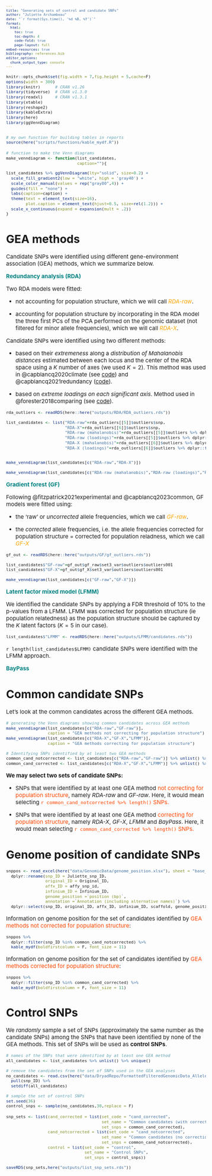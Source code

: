 ```yaml
---
title: "Generating sets of control and candidate SNPs"
author: "Juliette Archambeau"
date: "`r format(Sys.time(), '%d %B, %Y')`"
format: 
  html:
    toc: true
    toc-depth: 4
    code-fold: true
    page-layout: full
embed-resources: true
bibliography: references.bib
editor_options: 
  chunk_output_type: console
---
```


<style type="text/css">
body {
   font-size: 15px;
}
code.r{
  font-size: 11px;
}
pre {
  font-size: 11px
}

table {
  font-size: 10px
}
</style>

```r
knitr::opts_chunk$set(fig.width = 7,fig.height = 5,cache=F)
options(width = 300)
library(knitr)      # CRAN v1.26
library(tidyverse)  # CRAN v1.3.0
library(readxl)     # CRAN v1.3.1
library(xtable)
library(reshape2)
library(kableExtra)
library(here)
library(ggVennDiagram)


# my own function for building tables in reports
source(here("scripts/functions/kable_mydf.R"))
```


```r
# function to make the Venn diagrams
make_venndiagram <- function(list_candidates,
                             caption=""){

list_candidates %>% ggVennDiagram(lty="solid", size=0.2) + 
  scale_fill_gradient2(low = "white", high = 'gray40') + 
  scale_color_manual(values = rep("gray80",4)) + 
  guides(fill = "none") + 
  labs(caption=caption) +
  theme(text = element_text(size=16),
        plot.caption = element_text(hjust=0.5, size=rel(1.2))) + 
  scale_x_continuous(expand = expansion(mult = .2))
}
```


# GEA methods

Candidate SNPs were identified using different gene-environment association (GEA) methods, which we summarize below.

**<span style="color: teal;">Redundancy analysis (RDA)</span>**

Two RDA models were fitted:

  - not accounting for population structure, which we will call *<span style="color: orange;">RDA-raw</span>*.
  
  - accounting for population structure by incorporating in the RDA model the three first PCs of the PCA performed on the genomic dataset (not filtered for minor allele frequencies), which we will call *<span style="color: orange;">RDA-X</span>*.


Candidate SNPs were identified using two different methods:

   - based on their *extremeness* along a *distribution of Mahalanobis distances* estimated between each locus and the center of the RDA space using a $K$ number of axes (we used $K=2$). This method was used in @capblancq2020climate (see [code](https://github.com/Capblancq/Local-Adaptation-Fagus-sylvatica)) and @capblancq2021redundancy ([code](https://github.com/Capblancq/RDA-landscape-genomics)). 

  - based on *extreme loadings on each significant axis*. Method used in @forester2018comparing (see [code](https://popgen.nescent.org/2018-03-27_RDA_GEA.html)).
  


```r
rda_outliers <- readRDS(here::here("outputs/RDA/RDA_outliers.rds"))

list_candidates <- list("RDA-raw"=rda_outliers[[5]]$outliers$snp,
                        "RDA-X"=rda_outliers[[6]]$outliers$snp,
                        "RDA-raw (mahalanobis)"=rda_outliers[[5]]$outliers %>% dplyr::filter(maha_meth==T) %>% pull(snp),
                        "RDA-raw (loadings)"=rda_outliers[[5]]$outliers %>% dplyr::filter(load_meth==T) %>% pull(snp),
                        "RDA-X (mahalanobis)"=rda_outliers[[6]]$outliers %>% dplyr::filter(maha_meth==T) %>% pull(snp),
                        "RDA-X (loadings)"=rda_outliers[[6]]$outliers %>% dplyr::filter(load_meth==T) %>% pull(snp))


make_venndiagram(list_candidates[c("RDA-raw","RDA-X")])

make_venndiagram(list_candidates[c("RDA-raw (mahalanobis)","RDA-raw (loadings)","RDA-X (mahalanobis)","RDA-X (loadings)")])
```


**<span style="color: teal;">Gradient forest (GF)</span>**


Following @fitzpatrick2021experimental and @capblancq2023common, GF models were fitted using:


  - the 'raw' or *uncorrected* allele frequencies, which we call *<span style="color: orange;">GF-raw</span>*.
  
  - the *corrected* allele frequencies, i.e. the allele frequencies corrected for population structure = corrected for population reladness, which we call *<span style="color: orange;">GF-X</span>* 



```r
gf_out <- readRDS(here::here("outputs/GF/gf_outliers.rds"))

list_candidates$"GF-raw"=gf_out$gf_raw$set3_var$outliers$outliers001
list_candidates$"GF-X"=gf_out$gf_X$set3_var$outliers$outliers001

make_venndiagram(list_candidates[c("GF-raw","GF-X")])
```


**<span style="color: teal;">Latent factor mixed model (LFMM)</span>**

We identified the candidate SNPs by applying a FDR threshold of 10% to the p-values from a LFMM. LFMM was corrected for population structure (ie population relatedness) as the population structure should be captured by the $K$ latent factors ($K = 5$ in our case).

```r
list_candidates$"LFMM" <- readRDS(here::here("outputs/LFMM/candidates.rds"))
```

`r length(list_candidates$LFMM)` candidate SNPs were identified with the LFMM approach.

**<span style="color: teal;">BayPass</span>**


# Common candidate SNPs

Let's look at the common candidates across the different GEA methods.


```r
# generating the Venn diagrams showing common candidates across GEA methods
make_venndiagram(list_candidates[c("RDA-raw","GF-raw")],
                 caption = "GEA methods not correcting for population structure")
make_venndiagram(list_candidates[c("RDA-X","GF-X","LFMM")],
                 caption = "GEA methods correcting for population structure")

# Identifying SNPs identified by at least two GEA methods
common_cand_notcorrected <- list_candidates[c("RDA-raw","GF-raw")] %>% unlist() %>% .[duplicated(.)] %>% unique()
common_cand_corrected <- list_candidates[c("RDA-X","GF-X","LFMM")] %>% unlist() %>% .[duplicated(.)] %>% unique()
```

**We may select two sets of candidate SNPs:**

  - SNPs that were identified by at least one GEA method <span style="color: OrangeRed;">not correcting for population structure</span>, namely *RDA-raw* and *GF-raw*. Here, it would mean selecting <span style="color: OrangeRed;">`r common_cand_notcorrected %>% length()` SNPs.</span>
  
  - SNPs that were identified by at least one GEA method <span style="color: OrangeRed;">correcting for population structure</span>, namely *RDA-X*, *GF-X*, *LFMM* and *BayPass*. Here, it would mean selecting <span style="color: OrangeRed;">`r common_cand_corrected %>% length()` SNPs.</span>
  
  
# Genome position of candidate SNPs

```r
snppos <- read_excel(here("data/GenomicData/genome_position.xlsx"), sheet = "base_table") %>% 
  dplyr::rename(snp_ID = Juliette_snp_ID,
                original_ID = Original_ID,
                affx_ID = affy_snp_id,
                infinium_ID = Infinium_ID,
                genome_position =`position (bp)`,
                annotation =`Annotation (including alternative names)`) %>% 
  dplyr::select(snp_ID, original_ID, affx_ID, infinium_ID, scaffold, genome_position, annotation)
```

Information on genome position for the set of candidates identified by <span style="color: OrangeRed;">GEA methods not corrected for population structure</span>:

```r
snppos %>% 
  dplyr::filter(snp_ID %in% common_cand_notcorrected) %>% 
  kable_mydf(boldfirstcolumn = F, font_size = 11)
```

Information on genome position for the set of candidates identified by <span style="color: OrangeRed;">GEA methods corrected for population structure</span>:

```r
snppos %>% 
  dplyr::filter(snp_ID %in% common_cand_corrected) %>% 
  kable_mydf(boldfirstcolumn = F, font_size = 11)
```

# Control SNPs

We *randomly* sample a set of SNPs (approximately the same number as the candidate SNPs) among the SNPs that have been identified by none of the GEA methods. This set of SNPs will be used as **control SNPs**.

```r
# names of the SNPs that were identified by at least one GEA method
all_candidates <- list_candidates %>% unlist() %>% unique()

# remove the candidates from the set of SNPs used in the GEA analyses
no_candidates <- read.csv(here("data/DryadRepo/FormattedFilteredGenomicData_AlleleCounts_withoutmaf.csv")) %>% 
  pull(snp_ID) %>% 
  setdiff(all_candidates)

# sample the set of control SNPs
set.seed(36)
control_snps <- sample(no_candidates,30,replace = F)
```


```r
snp_sets <- list(cand_corrected = list(set_code = "cand_corrected",
                                       set_name = "Common candidates (with correction)",
                                       set_snps = common_cand_corrected),
                 cand_notcorrected = list(set_code = "cand_notcorrected",
                                       set_name = "Common candidates (no correction)",
                                       set_snps = common_cand_notcorrected),
                 control = list(set_code = "control",
                                set_name = "Control SNPs",
                                set_snps = control_snps))

saveRDS(snp_sets,here("outputs/list_snp_sets.rds"))
```

  